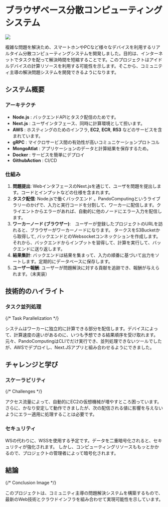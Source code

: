 # **ブラウザベース分散コンピューティングシステム**

<div className="flex justify-center">
    <img src={"/project/js/computehub.png"} className="w-[50%]" />
</div>

複雑な問題を解決ため、スマートホンやPCなど様々なデバイスを利用するリアルタイム分散コンピューティングシステムを開発しました。目的は、インターネットでタスクを配って解決時間を短縮することです。このプロジェクトはアイドルデバイスの計算リソースを利用する可能性を示します。そこから、コミュニティ主導の解決問題システムを開発できるようになります。

## **システム概要**

### アーキテクチ

- **Node.js** : バックエンドAPIとタスク配信のためです。
- **Next.js** : ユーザインタフェース、同時に計算環境として担います。
- **AWS** : ホスティングのためのインフラ, **EC2**, **ECR**, **R53** などのサービスを含まれています。
- **gRPC** : マイクロサービス間の有効性が高いコミュニケーションプロトコル
- **MongoAtlat** : アプリケーションのデータと計算結果を保存するため。
- **Docker** : サービスを簡単にデプロイ
- **GithubAction** : CI/CD

### 仕組み

1. **問題提出**: WebインタフェースのNext.jsを通じて、ユーザを問題を提出します。コードとインプットなどの仕様を含まれます。
2. **タスク配信**: Node.jsで働くバックエンド 。PandoComputingというライブラリーのかげで、入力と実行コードを分割して、ワーカーに配信します。クライエントからエラーがあれば、自動的に他のノードにエラー入力を配信します。
3. **ワーカーノード (ブラウザー)**:　ユーザーが登録したプロジェクトのURLを訪れると、ブラウザーがワーカーノードになります。 タークスをS3Bucketから取得して, バックエンドとのWebsocketコンネックションを作成します。それから、バックエンドからインプットを習得して、計算を実行して、バックエンドに送り返します。
4. **結果集計**: バックエンドは結果を集まって、入力の順番に基づいて出力をソートします。定期的にデータベースに保存します。　
5. **ユーザー報酬**: ユーザーが問題解決に対する貢献を追跡でき、報酬が与えられます。（未実装）

## **技術的のハイライト**

### タスク並列処理

{/* Task Parallelization */}

システムはワーカーに独立的に計算できる部分を配信します。デバイスによって、計算速度の違いがあるのに、いつも予想できる結果順序を受け取れます。
元々、PandoComputingはCLIでだけ実行でき、並列処理できないツールでしたが、AWSでデプロイし、Next.JSアプリと組み合わせるようにできました。

## **チャレンジと学び**

### スケーラビリティ

{/* Challenges */}

アクセス流量によって、自動的にEC2の仮想機械が増やすところ困っています。
さらに、かなり安定して動作できましたが、次の配信される値に影響を与えないようにエラー適用に処理することは必要です。

### セキュリティ

WSの代わりに、WSSを使用する予定です。データを二重暗号化されると、セキュリティが強化されます。
しかし、コンピューティングリソースももッとかかるので、プロジェクトの管理者によって暗号化されます。

## **結論**

{/* Conclusion Image */}

このプロジェクトは、コミュニティ主導の問題解決システムを構築するもので、最新のWeb技術とクラウドインフラを組み合わせて実現可能性を示しています。